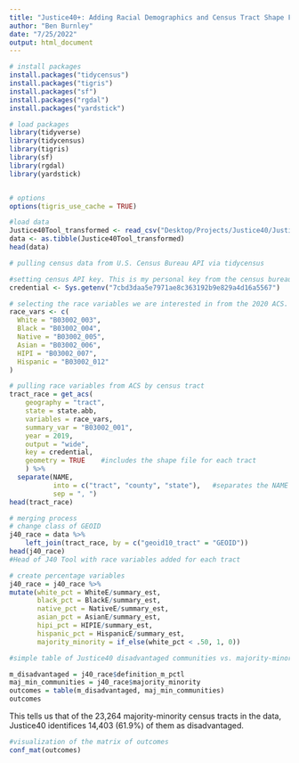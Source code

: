 ```yaml
---
title: "Justice40+: Adding Racial Demographics and Census Tract Shape Files to the J40 ToolR."
author: "Ben Burnley"
date: "7/25/2022"
output: html_document
---
```

```r
# install packages 
install.packages("tidycensus")
install.packages("tigris")
install.packages("sf")
install.packages("rgdal")
install.packages("yardstick")

# load packages
library(tidyverse)
library(tidycensus)
library(tigris)
library(sf)
library(rgdal)
library(yardstick)


# options 
options(tigris_use_cache = TRUE)
```

```r
#load data 
Justice40Tool_transformed <- read_csv("Desktop/Projects/Justice40/Justice40Tool_transformed.csv")
data <- as.tibble(Justice40Tool_transformed)
head(data)
```
```r

# pulling census data from U.S. Census Bureau API via tidycensus

#setting census API key. This is my personal key from the census bureau. 
credential <- Sys.getenv("7cbd3daa5e7971ae8c363192b9e829a4d16a5567")

# selecting the race variables we are interested in from the 2020 ACS. This is currently the most up to date estimate
race_vars <- c(
  White = "B03002_003",
  Black = "B03002_004",
  Native = "B03002_005",
  Asian = "B03002_006",
  HIPI = "B03002_007",
  Hispanic = "B03002_012"
)

# pulling race variables from ACS by census tract
tract_race = get_acs(
    geography = "tract",
    state = state.abb,
    variables = race_vars,
    summary_var = "B03002_001",
    year = 2019, 
    output = "wide",
    key = credential,
    geometry = TRUE    #includes the shape file for each tract
    ) %>%
  separate(NAME, 
           into = c("tract", "county", "state"),   #separates the NAME column into constituent parts
           sep = ", ")
head(tract_race)
```

```r
# merging process
# change class of GEOID
j40_race = data %>%
    left_join(tract_race, by = c("geoid10_tract" = "GEOID"))
head(j40_race)
#Head of J40 Tool with race variables added for each tract
```
```r
# create percentage variables 
j40_race = j40_race %>%
mutate(white_pct = WhiteE/summary_est, 
       black_pct = BlackE/summary_est,
       native_pct = NativeE/summary_est,
       asian_pct = AsianE/summary_est,
       hipi_pct = HIPIE/summary_est,
       hispanic_pct = HispanicE/summary_est,
       majority_minority = if_else(white_pct < .50, 1, 0))
```

```r
#simple table of Justice40 disadvantaged communities vs. majority-minority communites

m_disadvantaged = j40_race$definition_m_pctl
maj_min_communities = j40_race$majority_minority
outcomes = table(m_disadvantaged, maj_min_communities)
outcomes
```

This tells us that of the 23,264 majority-minority census tracts in the data, Justice40 identifices 14,403 (61.9%) of them as disadvantaged.


```r
#visualization of the matrix of outcomes
conf_mat(outcomes)
```

